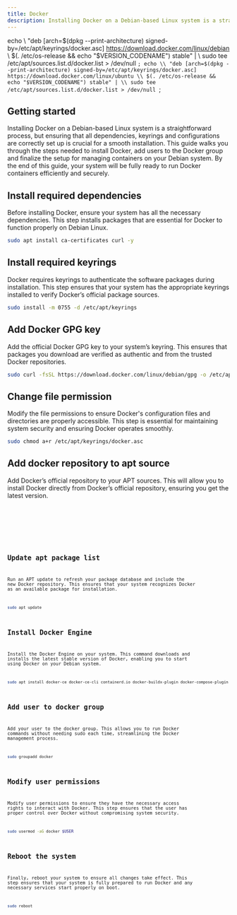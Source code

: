 ```yaml
---
title: Docker
description: Installing Docker on a Debian-based Linux system is a straightforward process, but ensuring that all dependencies, keyrings and configurations are correctly set up is crucial for a smooth installation. This guide walks you through the steps needed to install Docker, add users to the Docker group and finalize the setup for managing containers on your Debian system. By the end of this guide, your system will be fully ready to run Docker containers efficiently and securely.
---
```



echo \\
    "deb [arch=$(dpkg --print-architecture) signed-by=/etc/apt/keyrings/docker.asc] https://download.docker.com/linux/debian \\
    $(. /etc/os-release && echo "$VERSION_CODENAME") stable" | \\
    sudo tee /etc/apt/sources.list.d/docker.list > /dev/null
`;
echo \\
    "deb [arch=$(dpkg --print-architecture) signed-by=/etc/apt/keyrings/docker.asc] https://download.docker.com/linux/ubuntu \\
    $(. /etc/os-release && echo "$VERSION_CODENAME") stable" | \\
    sudo tee /etc/apt/sources.list.d/docker.list > /dev/null
`;

## Getting started

Installing Docker on a Debian-based Linux system is a straightforward process, but ensuring that all dependencies, keyrings and configurations are correctly set up is crucial for a smooth installation. This guide walks you through the steps needed to install Docker, add users to the Docker group and finalize the setup for managing containers on your Debian system. By the end of this guide, your system will be fully ready to run Docker containers efficiently and securely.

## Install required dependencies

Before installing Docker, ensure your system has all the necessary dependencies. This step installs packages that are essential for Docker to function properly on Debian Linux.

```sh
sudo apt install ca-certificates curl -y
```

## Install required keyrings

Docker requires keyrings to authenticate the software packages during installation. This step ensures that your system has the appropriate keyrings installed to verify Docker’s official package sources.

```sh
sudo install -m 0755 -d /etc/apt/keyrings
```

## Add Docker GPG key

Add the official Docker GPG key to your system’s keyring. This ensures that packages you download are verified as authentic and from the trusted Docker repositories.

```sh wrap
sudo curl -fsSL https://download.docker.com/linux/debian/gpg -o /etc/apt/keyrings/docker.asc
```

## Change file permission

Modify the file permissions to ensure Docker's configuration files and directories are properly accessible. This step is essential for maintaining system security and ensuring Docker operates smoothly.

```sh
sudo chmod a+r /etc/apt/keyrings/docker.asc
```

## Add docker repository to apt source

Add Docker’s official repository to your APT sources. This will allow you to install Docker directly from Docker’s official repository, ensuring you get the latest version.

<Tabs syncKey="distribution">
  <TabItem label="Debian">
    <Code lang="sh" wrap preserveIndent code={debianAptSource} />
  </TabItem>
  <TabItem label="Ubuntu">
    <Code lang="sh" wrap preserveIndent code={ubuntuAptSource} />
  </TabItem>
</Tabs>

## Update apt package list

Run an APT update to refresh your package database and include the new Docker repository. This ensures that your system recognizes Docker as an available package for installation.

```sh
sudo apt update
```

## Install Docker Engine

Install the Docker Engine on your system. This command downloads and installs the latest stable version of Docker, enabling you to start using Docker on your Debian system.

```sh wrap
sudo apt install docker-ce docker-ce-cli containerd.io docker-buildx-plugin docker-compose-plugin -y
```

## Add user to docker group

Add your user to the docker group. This allows you to run Docker commands without needing sudo each time, streamlining the Docker management process.

```sh
sudo groupadd docker
```

## Modify user permissions

Modify user permissions to ensure they have the necessary access rights to interact with Docker. This step ensures that the user has proper control over Docker without compromising system security.

```sh
sudo usermod -aG docker $USER
```

## Reboot the system

Finally, reboot your system to ensure all changes take effect. This step ensures that your system is fully prepared to run Docker and any necessary services start properly on boot.

```sh
sudo reboot
```
